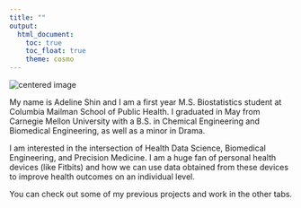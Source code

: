 ```yaml
---
title: ""
output: 
  html_document:
    toc: true
    toc_float: true
    theme: cosmo
---
```


<img src="DSC_0082.jpg" alt="centered image">

My name is Adeline Shin and I am a first year M.S. Biostatistics student at Columbia Mailman School of Public Health. I graduated in May from Carnegie Mellon University with a B.S. in Chemical Engineering and Biomedical Engineering, as well as a minor in Drama.

I am interested in the intersection of Health Data Science, Biomedical Engineering, and Precision Medicine. I am a huge fan of personal health devices (like Fitbits) and how we can use data obtained from these devices to improve health outcomes on an individual level.

You can check out some of my previous projects and work in the other tabs.